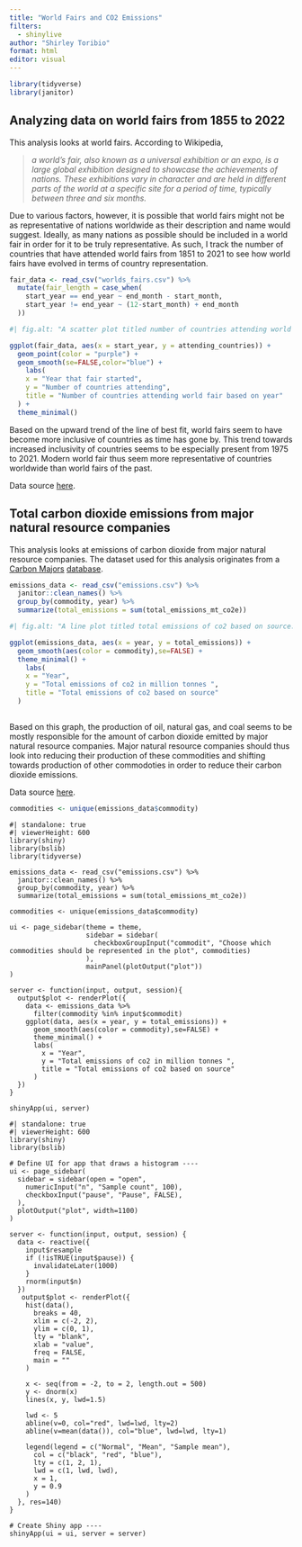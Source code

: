 ```yaml
---
title: "World Fairs and CO2 Emissions"
filters:
  - shinylive
author: "Shirley Toribio"
format: html
editor: visual
---
```


```r
library(tidyverse)
library(janitor)
```

## Analyzing data on world fairs from 1855 to 2022

This analysis looks at world fairs. According to Wikipedia,

> *a world's fair, also known as a universal exhibition or an expo, is a large global exhibition designed to showcase the achievements of nations. These exhibitions vary in character and are held in different parts of the world at a specific site for a period of time, typically between three and six months.*

Due to various factors, however, it is possible that world fairs might not be as representative of nations worldwide as their description and name would suggest. Ideally, as many nations as possible should be included in a world fair in order for it to be truly representative. As such, I track the number of countries that have attended world fairs from 1851 to 2021 to see how world fairs have evolved in terms of country representation.

```r
fair_data <- read_csv("worlds_fairs.csv") %>%
  mutate(fair_length = case_when(
    start_year == end_year ~ end_month - start_month,
    start_year != end_year ~ (12-start_month) + end_month
  ))
```

```r
#| fig.alt: "A scatter plot titled number of countries attending world fair based on year. Each point represents a specific world fair. The x-axis is year that fair started and the y-axis is number of countries attending. There is a line of best fit that trends upwards as year increases."

ggplot(fair_data, aes(x = start_year, y = attending_countries)) +
  geom_point(color = "purple") +
  geom_smooth(se=FALSE,color="blue") +
    labs(
    x = "Year that fair started",
    y = "Number of countries attending",
    title = "Number of countries attending world fair based on year"
  ) +
  theme_minimal()


```

Based on the upward trend of the line of best fit, world fairs seem to have become more inclusive of countries as time has gone by. This trend towards increased inclusivity of countries seems to be especially present from 1975 to 2021. Modern world fair thus seem more representative of countries worldwide than world fairs of the past.

Data source [here](https://github.com/rfordatascience/tidytuesday/tree/master/data/2024/2024-08-13).

## Total carbon dioxide emissions from major natural resource companies

This analysis looks at emissions of carbon dioxide from major natural resource companies. The dataset used for this analysis originates from a [Carbon Majors](https://carbonmajors.org) [database](https://carbonmajors.org/Downloads).

```r
emissions_data <- read_csv("emissions.csv") %>% 
  janitor::clean_names() %>%
  group_by(commodity, year) %>%
  summarize(total_emissions = sum(total_emissions_mt_co2e))
```

```r
#| fig.alt: "A line plot titled total emissions of co2 based on source. The x-axis is year and the y-axis is total emissions of co2 in million tonnes. There are nine lines on the plot and each line represents a different commodity. The nine commodoties represented are anthacite coal, bitumunous coal, cement, lignite coal, metallurgical coal, natural gas, oil, sub-bituminuous coal, and thermal coal. After the year 1950, the lines for oil, bituminuous coal, and natural gas are all higher than the other lines. After 1950, the line for oil is the highest, the line for bituminous coal is the second highest, and the line for natural gas is the third highest."

ggplot(emissions_data, aes(x = year, y = total_emissions)) +
  geom_smooth(aes(color = commodity),se=FALSE) +
  theme_minimal() +
    labs(
    x = "Year",
    y = "Total emissions of co2 in million tonnes ",
    title = "Total emissions of co2 based on source"
  ) 
  


```

Based on this graph, the production of oil, natural gas, and coal seems to be mostly responsible for the amount of carbon dioxide emitted by major natural resource companies. Major natural resource companies should thus look into reducing their production of these commodities and shifting towards production of other commodoties in order to reduce their carbon dioxide emissions.

Data source [here](https://github.com/rfordatascience/tidytuesday/tree/master/data/2024/2024-05-21).

```r
commodities <- unique(emissions_data$commodity)
```

```shinylive-r
#| standalone: true
#| viewerHeight: 600
library(shiny)
library(bslib)
library(tidyverse)

emissions_data <- read_csv("emissions.csv") %>% 
  janitor::clean_names() %>%
  group_by(commodity, year) %>%
  summarize(total_emissions = sum(total_emissions_mt_co2e))

commodities <- unique(emissions_data$commodity)

ui <- page_sidebar(theme = theme,
                   sidebar = sidebar(
                     checkboxGroupInput("commodit", "Choose which commodities should be represented in the plot", commodities)
                   ),
                   mainPanel(plotOutput("plot"))
)

server <- function(input, output, session){
  output$plot <- renderPlot({
    data <- emissions_data %>%
      filter(commodity %in% input$commodit)
    ggplot(data, aes(x = year, y = total_emissions)) +
      geom_smooth(aes(color = commodity),se=FALSE) +
      theme_minimal() +
      labs(
        x = "Year",
        y = "Total emissions of co2 in million tonnes ",
        title = "Total emissions of co2 based on source"
      )
  })
}

shinyApp(ui, server)
```

```shinylive-r
#| standalone: true
#| viewerHeight: 600
library(shiny)
library(bslib)

# Define UI for app that draws a histogram ----
ui <- page_sidebar(
  sidebar = sidebar(open = "open",
    numericInput("n", "Sample count", 100),
    checkboxInput("pause", "Pause", FALSE),
  ),
  plotOutput("plot", width=1100)
)

server <- function(input, output, session) {
  data <- reactive({
    input$resample
    if (!isTRUE(input$pause)) {
      invalidateLater(1000)
    }
    rnorm(input$n)
  })
   output$plot <- renderPlot({
    hist(data(),
      breaks = 40,
      xlim = c(-2, 2),
      ylim = c(0, 1),
      lty = "blank",
      xlab = "value",
      freq = FALSE,
      main = ""
    )
    
    x <- seq(from = -2, to = 2, length.out = 500)
    y <- dnorm(x)
    lines(x, y, lwd=1.5)
    
    lwd <- 5
    abline(v=0, col="red", lwd=lwd, lty=2)
    abline(v=mean(data()), col="blue", lwd=lwd, lty=1)

    legend(legend = c("Normal", "Mean", "Sample mean"),
      col = c("black", "red", "blue"),
      lty = c(1, 2, 1),
      lwd = c(1, lwd, lwd),
      x = 1,
      y = 0.9
    )
  }, res=140)
}

# Create Shiny app ----
shinyApp(ui = ui, server = server)
```
